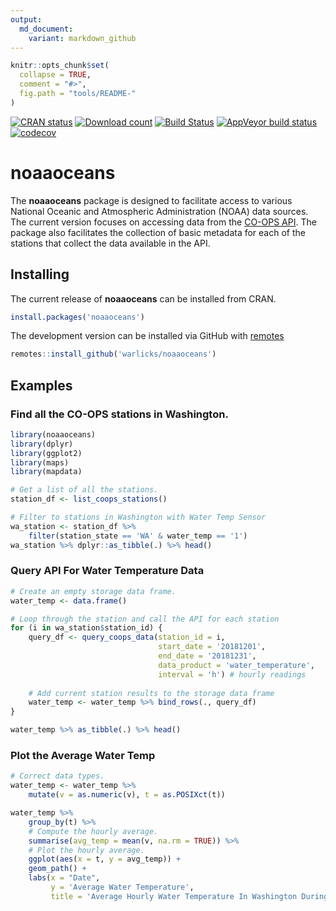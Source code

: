 ```yaml
---
output:
  md_document:
    variant: markdown_github
---
```


<!-- README.md is generated from README.Rmd. Please edit that file -->

```r
knitr::opts_chunk$set(
  collapse = TRUE,
  comment = "#>",
  fig.path = "tools/README-"
)
```
[![CRAN status](https://www.r-pkg.org/badges/version/noaaoceans)](https://cran.r-project.org/package=noaaoceans)
[![Download count](https://cranlogs.r-pkg.org/badges/grand-total/noaaoceans)](https://cran.r-project.org/package=noaaoceans)
[![Build Status](https://travis-ci.org/warlicks/noaaoceans.svg?branch=master)](https://travis-ci.org/warlicks/noaaoceans) 
[![AppVeyor build status](https://ci.appveyor.com/api/projects/status/github/warlicks/noaaoceans?branch=master&svg=true)](https://ci.appveyor.com/project/warlicks/noaaoceans)
[![codecov](https://codecov.io/gh/warlicks/noaaoceans/branch/master/graph/badge.svg)](https://codecov.io/gh/warlicks/noaaoceans)

  
# noaaoceans

The **noaaoceans** package is designed to facilitate access to various National Oceanic and Atmospheric Administration (NOAA) data sources.  The current version focuses on accessing data from the [CO-OPS API](https://tidesandcurrents.noaa.gov/api/).  The package also facilitates the collection of basic metadata for each of the stations that collect the data available in the API.  

## Installing  
The current release of **noaaoceans** can be installed from CRAN.
```r
install.packages('noaaoceans')
```  
The development version can be installed via GitHub with [remotes](https://CRAN.R-project.org/package=remotes)
```r
remotes::install_github('warlicks/noaaoceans')
```  

## Examples

### Find all the CO-OPS stations in Washington. 
```r
library(noaaoceans)
library(dplyr)
library(ggplot2)
library(maps)
library(mapdata)

# Get a list of all the stations.
station_df <- list_coops_stations()

# Filter to stations in Washington with Water Temp Sensor
wa_station <- station_df %>% 
    filter(station_state == 'WA' & water_temp == '1')
wa_station %>% dplyr::as_tibble(.) %>% head()
```

### Query API For Water Temperature Data
```r
# Create an empty storage data frame. 
water_temp <- data.frame()

# Loop through the station and call the API for each station
for (i in wa_station$station_id) {
    query_df <- query_coops_data(station_id = i,
                                 start_date = '20181201',
                                 end_date = '20181231',
                                 data_product = 'water_temperature',
                                 interval = 'h') # hourly readings
    
    # Add current station results to the storage data frame 
    water_temp <- water_temp %>% bind_rows(., query_df)
}

water_temp %>% as_tibble(.) %>% head()
```

### Plot the Average Water Temp
```r
# Correct data types. 
water_temp <- water_temp %>% 
    mutate(v = as.numeric(v), t = as.POSIXct(t))

water_temp %>% 
    group_by(t) %>% 
    # Compute the hourly average. 
    summarise(avg_temp = mean(v, na.rm = TRUE)) %>% 
    # Plot the hourly average. 
    ggplot(aes(x = t, y = avg_temp)) +
    geom_path() +
    labs(x = "Date",
         y = 'Average Water Temperature',
         title = 'Average Hourly Water Temperature In Washington During December 2018')
```
